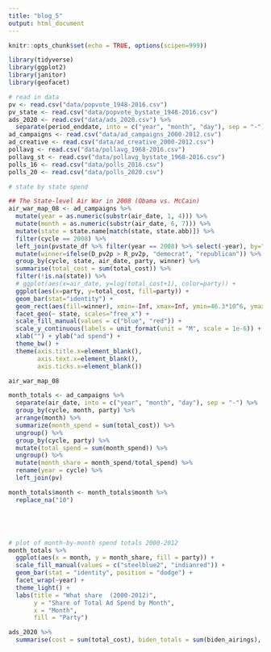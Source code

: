 ```yaml
---
title: "blog_5"
output: html_document
---
```


```r
knitr::opts_chunk$set(echo = TRUE, options(scipen=999))

library(tidyverse)
library(ggplot2)
library(janitor)
library(geofacet)

# read in data
pv <- read.csv("data/popvote_1948-2016.csv")
pv_state <- read.csv("data/popvote_bystate_1948-2016.csv")
ads_2020 <- read.csv("data/ads_2020.csv") %>%
  separate(period_enddate, into = c("year", "month", "day"), sep = "-")
ad_campaigns <- read.csv("data/ad_campaigns_2000-2012.csv") 
ad_creative <- read.csv("data/ad_creative_2000-2012.csv")
pollavg <- read.csv("data/pollavg_1968-2016.csv")
pollavg_st <- read.csv("data/pollavg_bystate_1968-2016.csv")
polls_16 <- read.csv("data/polls_2016.csv")
polls_20 <- read.csv("data/polls_2020.csv")

```

```r

# state by state spend

## The State-level Air War in 2008 (Obama vs. McCain)
air_war_map_08 <- ad_campaigns %>%
  mutate(year = as.numeric(substr(air_date, 1, 4))) %>%
  mutate(month = as.numeric(substr(air_date, 6, 7))) %>%
  mutate(state = state.name[match(state, state.abb)]) %>%
  filter(cycle == 2008) %>%
  left_join(pvstate_df %>% filter(year == 2008) %>% select(-year), by="state") %>%
  mutate(winner=ifelse(D_pv2p > R_pv2p, "democrat", "republican")) %>%
  group_by(cycle, state, air_date, party, winner) %>%
  summarise(total_cost = sum(total_cost)) %>%
  filter(!is.na(state)) %>%
  # ggplot(aes(x=air_date, y=log(total_cost+1), color=party)) +
  ggplot(aes(x=party, y=total_cost, fill=party)) +
  geom_bar(stat="identity") +
  geom_rect(aes(fill=winner), xmin=-Inf, xmax=Inf, ymin=46.3*10^6, ymax=52*10^6) +
  facet_geo(~ state, scales="free_x") +
  scale_fill_manual(values = c("blue", "red")) +
  scale_y_continuous(labels = unit_format(unit = "M", scale = 1e-6)) +
  xlab("") + ylab("ad spend") +
  theme_bw() +
  theme(axis.title.x=element_blank(),
        axis.text.x=element_blank(),
        axis.ticks.x=element_blank())

air_war_map_08

```


```r

month_totals <- ad_campaigns %>%
  separate(air_date, into = c("year", "month", "day"), sep = "-") %>%
  group_by(cycle, month, party) %>%
  arrange(month) %>%
  summarize(month_spend = sum(total_cost)) %>%
  ungroup() %>%
  group_by(cycle, party) %>%
  mutate(total_spend = sum(month_spend)) %>%
  ungroup() %>%
  mutate(month_share = month_spend/total_spend) %>%
  rename(year = cycle) %>%
  left_join(pv)

month_totals$month <- month_totals$month %>%
  replace_na("10")





# plot of month-by-month spend totals 2000-2012
month_totals %>%
  ggplot(aes(x = month, y = month_share, fill = party)) +
  scale_fill_manual(values = c("steelblue2", "indianred")) +
  geom_bar(stat = "identity", position = "dodge") +
  facet_wrap(~year) +
  theme_light() +
  labs(title = "What share  (2000-2012)",
       y = "Share of Total Ad Spend by Month",
       x = "Month",
       fill = "Party")


```

```r

ads_2020 %>%
  summarise(cost = sum(total_cost), biden_totals = sum(biden_airings), trump_totals = sum(trump_airings))


```

